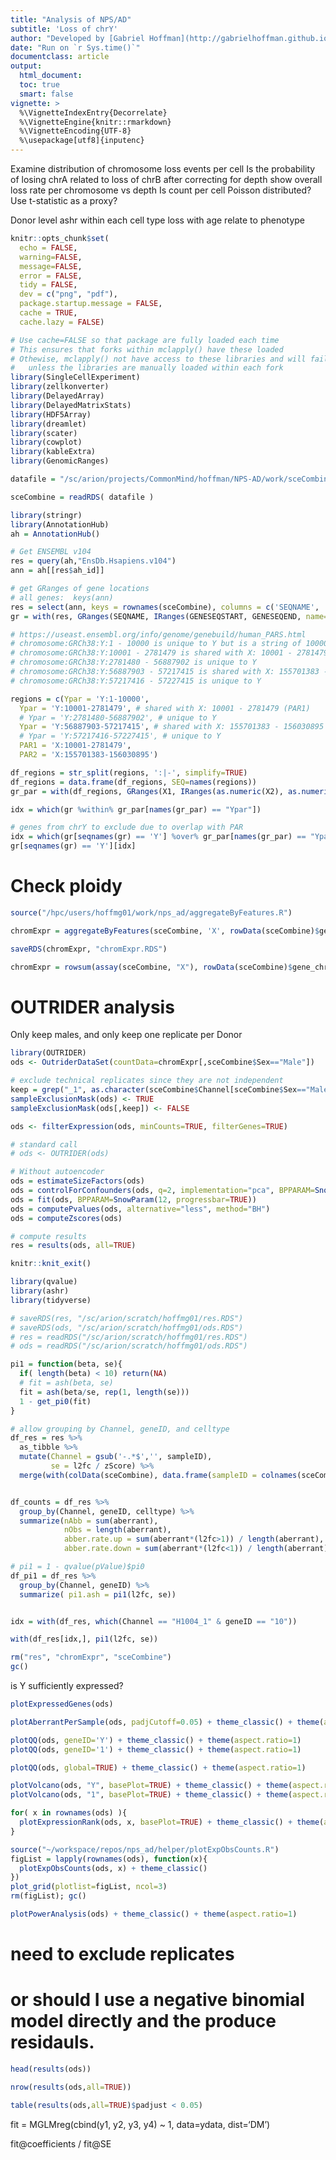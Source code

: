 ```yaml
---
title: "Analysis of NPS/AD"
subtitle: 'Loss of chrY'
author: "Developed by [Gabriel Hoffman](http://gabrielhoffman.github.io/)"
date: "Run on `r Sys.time()`"
documentclass: article
output: 
  html_document:
  toc: true
  smart: false
vignette: >
  %\VignetteIndexEntry{Decorrelate}
  %\VignetteEngine{knitr::rmarkdown}
  %\VignetteEncoding{UTF-8}
  %\usepackage[utf8]{inputenc}
---
```



<!--- 

cd /hpc/users/hoffmg01/work/nps_ad
ml python
R

system("ml git; git pull")
rmarkdown::render('loss_of_Y.Rmd');


# https://hoffmg01.u.hpc.mssm.edu/nps_ad/


# submit as job

DIR=`pwd`
echo '#!/bin/bash' > loss_of_Y.lsf 
echo "#BSUB -J loss_of_Y
#BSUB -P acc_CommonMind
#BSUB -q premium
#BSUB -n 36
#BSUB -R span[hosts=1]
#BSUB -W 12:00
#BSUB -o $DIR/loss_of_Y_%J.stdout
#BSUB -eo $DIR/loss_of_Y_%J.stderr
#BSUB -L /bin/bash

ml R/4.1.0-cairo libpng/16 python

R_LIBS_USER=/hpc/users/hoffmg01/.Rlib/R_410/
R_LIBS=$R_LIBS_USER:$R_LIBS

cd /hpc/users/hoffmg01/work/nps_ad

echo \"rmarkdown::render('loss_of_Y.Rmd')\" | R --vanilla
" >> loss_of_Y.lsf 

bsub < loss_of_Y.lsf

ml git
cd ~/build2/dreamlet
git pull
R CMD INSTALL .


--->

Examine distribution of chromosome loss events per cell 
  Is the probability of losing chrA related to loss of chrB after correcting for depth
  show overall loss rate per chromosome vs depth
  Is count per cell Poisson distributed?
  Use t-statistic as a proxy?


Donor level
  ashr within each cell type
  loss with age
  relate to phenotype



```r
knitr::opts_chunk$set(
  echo = FALSE,
  warning=FALSE,
  message=FALSE,
  error = FALSE,
  tidy = FALSE,
  dev = c("png", "pdf"),
  package.startup.message = FALSE,
  cache = TRUE,
  cache.lazy = FALSE)
```

```r
# Use cache=FALSE so that package are fully loaded each time
# This ensures that forks within mclapply() have these loaded
# Othewise, mclapply() not have access to these libraries and will fail 
#   unless the libraries are manually loaded within each fork
library(SingleCellExperiment)
library(zellkonverter)
library(DelayedArray)
library(DelayedMatrixStats)
library(HDF5Array)
library(dreamlet)
library(scater)
library(cowplot)
library(kableExtra)
library(GenomicRanges)
```


```r
datafile = "/sc/arion/projects/CommonMind/hoffman/NPS-AD/work/sceCombine_f1.RDS"

sceCombine = readRDS( datafile )
```

```r
library(stringr)
library(AnnotationHub)
ah = AnnotationHub()

# Get ENSEMBL v104
res = query(ah,"EnsDb.Hsapiens.v104")
ann = ah[[res$ah_id]]

# get GRanges of gene locations 
# all genes:  keys(ann)
res = select(ann, keys = rownames(sceCombine), columns = c('SEQNAME', 'GENESEQSTART', 'GENESEQEND'))
gr = with(res, GRanges(SEQNAME, IRanges(GENESEQSTART, GENESEQEND, name=GENEID)))

# https://useast.ensembl.org/info/genome/genebuild/human_PARS.html
# chromosome:GRCh38:Y:1 - 10000 is unique to Y but is a string of 10000 Ns
# chromosome:GRCh38:Y:10001 - 2781479 is shared with X: 10001 - 2781479 (PAR1)
# chromosome:GRCh38:Y:2781480 - 56887902 is unique to Y
# chromosome:GRCh38:Y:56887903 - 57217415 is shared with X: 155701383 - 156030895 (PAR2)
# chromosome:GRCh38:Y:57217416 - 57227415 is unique to Y

regions = c(Ypar = 'Y:1-10000',
  Ypar = 'Y:10001-2781479', # shared with X: 10001 - 2781479 (PAR1)
  # Ypar = 'Y:2781480-56887902', # unique to Y
  Ypar = 'Y:56887903-57217415', # shared with X: 155701383 - 156030895 (PAR2)
  # Ypar = 'Y:57217416-57227415', # unique to Y
  PAR1 = 'X:10001-2781479',
  PAR2 = 'X:155701383-156030895')

df_regions = str_split(regions, ':|-', simplify=TRUE)
df_regions = data.frame(df_regions, SEQ=names(regions))
gr_par = with(df_regions, GRanges(X1, IRanges(as.numeric(X2), as.numeric(X3), name=SEQ)))

idx = which(gr %within% gr_par[names(gr_par) == "Ypar"])

# genes from chrY to exclude due to overlap with PAR
idx = which(gr[seqnames(gr) == 'Y'] %over% gr_par[names(gr_par) == "Ypar"])
gr[seqnames(gr) == 'Y'][idx]
```


# Check ploidy
```r
source("/hpc/users/hoffmg01/work/nps_ad/aggregateByFeatures.R")

chromExpr = aggregateByFeatures(sceCombine, 'X', rowData(sceCombine)$gene_chrom, rowData(sceCombine)$gene_id, BPPARAM=SnowParam(6, progressbar=TRUE))

saveRDS(chromExpr, "chromExpr.RDS")
```

```r
chromExpr = rowsum(assay(sceCombine, "X"), rowData(sceCombine)$gene_chrom)
```


# OUTRIDER analysis
Only keep males, and only keep one replicate per Donor

```r
library(OUTRIDER)
ods <- OutriderDataSet(countData=chromExpr[,sceCombine$Sex=="Male"])

# exclude technical replicates since they are not independent
keep = grep("_1", as.character(sceCombine$Channel[sceCombine$Sex=="Male"]))
sampleExclusionMask(ods) <- TRUE 
sampleExclusionMask(ods[,keep]) <- FALSE

ods <- filterExpression(ods, minCounts=TRUE, filterGenes=TRUE)

# standard call
# ods <- OUTRIDER(ods)

# Without autoencoder
ods = estimateSizeFactors(ods)
ods = controlForConfounders(ods, q=2, implementation="pca", BPPARAM=SnowParam(12, progressbar=TRUE))
ods = fit(ods, BPPARAM=SnowParam(12, progressbar=TRUE))
ods = computePvalues(ods, alternative="less", method="BH")
ods = computeZscores(ods)

# compute results
res = results(ods, all=TRUE)
```

```r
knitr::knit_exit()
```

```r
library(qvalue)
library(ashr)
library(tidyverse)

# saveRDS(res, "/sc/arion/scratch/hoffmg01/res.RDS")
# saveRDS(ods, "/sc/arion/scratch/hoffmg01/ods.RDS")
# res = readRDS("/sc/arion/scratch/hoffmg01/res.RDS")
# ods = readRDS("/sc/arion/scratch/hoffmg01/ods.RDS")

pi1 = function(beta, se){
  if( length(beta) < 10) return(NA)
  # fit = ash(beta, se)
  fit = ash(beta/se, rep(1, length(se)))
  1 - get_pi0(fit)
}

# allow grouping by Channel, geneID, and celltype
df_res = res %>% 
  as_tibble %>% 
  mutate(Channel = gsub('-.*$','', sampleID),
         se = l2fc / zScore) %>% 
  merge(with(colData(sceCombine), data.frame(sampleID = colnames(sceCombine), celltype)), by="sampleID")  


df_counts = df_res %>% 
  group_by(Channel, geneID, celltype) %>% 
  summarize(nAbb = sum(aberrant),
            nObs = length(aberrant),
            abber.rate.up = sum(aberrant*(l2fc>1)) / length(aberrant),
            abber.rate.down = sum(aberrant*(l2fc<1)) / length(aberrant) )

# pi1 = 1 - qvalue(pValue)$pi0
df_pi1 = df_res %>% 
  group_by(Channel, geneID) %>% 
  summarize( pi1.ash = pi1(l2fc, se))


idx = with(df_res, which(Channel == "H1004_1" & geneID == "10"))

with(df_res[idx,], pi1(l2fc, se))
```


```r
rm("res", "chromExpr", "sceCombine")
gc()
```

is Y sufficiently expressed?

```r
plotExpressedGenes(ods)
```


```r
plotAberrantPerSample(ods, padjCutoff=0.05) + theme_classic() + theme(aspect.ratio=1)
```

```r
plotQQ(ods, geneID='Y') + theme_classic() + theme(aspect.ratio=1)
plotQQ(ods, geneID='1') + theme_classic() + theme(aspect.ratio=1)
```

```r
plotQQ(ods, global=TRUE) + theme_classic() + theme(aspect.ratio=1)
```


```r
plotVolcano(ods, "Y", basePlot=TRUE) + theme_classic() + theme(aspect.ratio=1)
plotVolcano(ods, "1", basePlot=TRUE) + theme_classic() + theme(aspect.ratio=1)
```

```r
for( x in rownames(ods) ){
  plotExpressionRank(ods, x, basePlot=TRUE) + theme_classic() + theme(aspect.ratio=1)
}
```

```r
source("~/workspace/repos/nps_ad/helper/plotExpObsCounts.R")
figList = lapply(rownames(ods), function(x){
  plotExpObsCounts(ods, x) + theme_classic() 
})
plot_grid(plotlist=figList, ncol=3)
rm(figList); gc()
```


```r
plotPowerAnalysis(ods) + theme_classic() + theme(aspect.ratio=1)
```


# need to exclude replicates




# or should I use a negative binomial model directly and the produce residauls.
```r
head(results(ods))

nrow(results(ods,all=TRUE))

table(results(ods,all=TRUE)$padjust < 0.05)
```


fit = MGLMreg(cbind(y1, y2, y3, y4) ~ 1, data=ydata, dist='DM')

fit@coefficients / fit@SE














